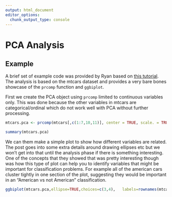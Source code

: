 ```yaml
---
output: html_document
editor_options: 
  chunk_output_type: console
---
```

# PCA Analysis

## Example

A brief set of example code was provided by Ryan based on [this tutorial](https://www.datacamp.com/community/tutorials/pca-analysis-r
). The analysis is based on the mtcars dataset and provides a very bare bones
showcase of the `prcomp` function and `ggbiplot`.

First we create the PCA object using `prcomp` limited to continuous variables only.
This was done because the other variables in mtcars are categorical/ordinal which
do not work well with PCA without further processing.

```r
mtcars.pca <- prcomp(mtcars[,c(1:7,10,11)], center = TRUE, scale. = TRUE)

summary(mtcars.pca)

```

We can them make a simple plot to show how different variables are related. The
post goes into some extra details around drawing ellipses etc but we won't get
into that until the analysis phase if there is something interesting. One
of the concepts that they showed that was pretty interesting though was how this
type of plot can help you to identify variables that might be important for
classification problems. For example all of the american cars cluster tightly
in one section of the plot, suggesting they would be important in an "American vs
not American" classification. 

```r
ggbiplot(mtcars.pca,ellipse=TRUE,choices=c(3,4),   labels=rownames(mtcars))

```

